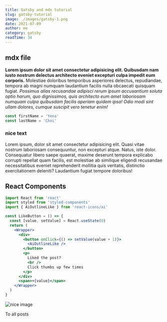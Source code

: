 ```yaml
---
title: Gatsby and mdx tutorial
slug: gatsby-tutorial
image: ./images/gatsby-1.png
date: 2021-07-09
author: me
category: gatsby
readTime: 34
---
```



## mdx file

**Lorem ipsum dolor sit amet consectetur adipisicing elit. Quibusdam nam iusto nostrum delectus architecto eveniet excepturi culpa impedit eum corporis.** Molestiae doloribus temporibus asperiores delectus, repudiandae, tempora ab magni numquam laudantium facilis nulla obcaecati quisquam fugiat. _Possimus alias recusandae adipisci rerum ipsum accusantium soluta optio harum, quo dignissimos, quis architecto eum amet laboriosam numquam culpa quibusdam facilis aperiam quidem ipsa! Odio modi sint ullam dolores, cumque suscipit vero tenetur enim!_

<div className="code">

```js
const firstName = 'Yena'
const lastName = 'Choi'
```

</div>

<div className="nice-text">

<h3>nice text</h3>

<FiInfo className="nice-text-icon"></FiInfo>

Lorem ipsum, dolor sit amet consectetur adipisicing elit. Quasi vitae nostrum laboriosam consequuntur, non excepturi atque. Natus, iste dolor. Consequatur libero saepe quaerat, maxime deserunt tempora explicabo corrupti repellat quam facilis, est molestiae ab similique eligendi recusandae necessitatibus eveniet reprehenderit mollitia quis veritatis, distinctio exercitationem deleniti? Laudantium fugiat tempore doloribus!

</div>

<h2 className="margin-mdx-top"> React Components</h2>

<div className="set-middle">

<Counter />

```jsx
import React from 'react'
import styled from 'styled-components'
import { AiOutlineLike } from 'react-icons/ai'

const LikeButton = () => {
  const [value, setValue] = React.useState(0)
  return (
    <Wrapper>
      <div>
        <button onClick={() => setValue(value + 1)}>
          <AiOutlineLike />
        </button>
        <p>
          Liked the post?
          <br />
          Click thumbs up few times
        </p>
      </div>
      <span>+{value}</span>
    </Wrapper>
  )
}
```

</div>

<LikeButton />

![nice image](./images/gatsby-1.png)

<Link to="/posts" className="btn center-btn">
  To all posts
</Link>
